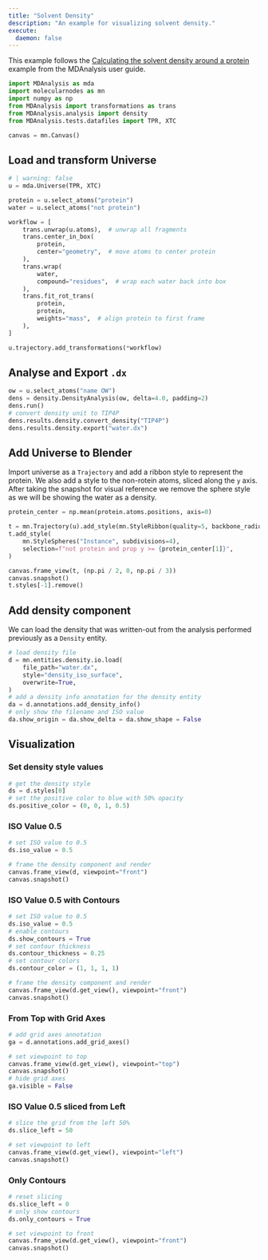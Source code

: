 ```yaml
---
title: "Solvent Density"
description: "An example for visualizing solvent density."
execute:
  daemon: false
---
```


This example follows the [Calculating the solvent density around a protein](https://userguide.mdanalysis.org/stable/examples/analysis/volumetric/density_analysis.html) example from the MDAnalysis user guide.

```python
import MDAnalysis as mda
import molecularnodes as mn
import numpy as np
from MDAnalysis import transformations as trans
from MDAnalysis.analysis import density
from MDAnalysis.tests.datafiles import TPR, XTC

canvas = mn.Canvas()
```

## Load and transform Universe

```python
# | warning: false
u = mda.Universe(TPR, XTC)

protein = u.select_atoms("protein")
water = u.select_atoms("not protein")

workflow = [
    trans.unwrap(u.atoms),  # unwrap all fragments
    trans.center_in_box(
        protein,
        center="geometry",  # move atoms to center protein
    ),
    trans.wrap(
        water,
        compound="residues",  # wrap each water back into box
    ),
    trans.fit_rot_trans(
        protein,
        protein,
        weights="mass",  # align protein to first frame
    ),
]

u.trajectory.add_transformations(*workflow)
```

## Analyse and Export `.dx`

```python
ow = u.select_atoms("name OW")
dens = density.DensityAnalysis(ow, delta=4.0, padding=2)
dens.run()
# convert density unit to TIP4P
dens.results.density.convert_density("TIP4P")
dens.results.density.export("water.dx")
```

## Add Universe to Blender

Import universe as a `Trajectory` and add a ribbon style to represent the protein. We also add a style to the non-rotein atoms, sliced along the `y` axis. After taking the snapshot for visual reference we remove the sphere style as we will be showing the water as a density.
```python
protein_center = np.mean(protein.atoms.positions, axis=0)

t = mn.Trajectory(u).add_style(mn.StyleRibbon(quality=5, backbone_radius=2))
t.add_style(
    mn.StyleSpheres("Instance", subdivisions=4),
    selection=f"not protein and prop y >= {protein_center[1]}",
)

canvas.frame_view(t, (np.pi / 2, 0, np.pi / 3))
canvas.snapshot()
t.styles[-1].remove()
```

## Add density component

We can load the density that was written-out from the analysis performed previously as a `Density` entity.
```python
# load density file
d = mn.entities.density.io.load(
    file_path="water.dx",
    style="density_iso_surface",
    overwrite=True,
)
# add a density info annotation for the density entity
da = d.annotations.add_density_info()
# only show the filename and ISO value
da.show_origin = da.show_delta = da.show_shape = False
```

## Visualization

### Set density style values

```python
# get the density style
ds = d.styles[0]
# set the positive color to blue with 50% opacity
ds.positive_color = (0, 0, 1, 0.5)
```

### ISO Value 0.5

```python
# set ISO value to 0.5
ds.iso_value = 0.5
```

```python
# frame the density component and render
canvas.frame_view(d, viewpoint="front")
canvas.snapshot()
```

### ISO Value 0.5 with Contours

```python
# set ISO value to 0.5
ds.iso_value = 0.5
# enable contours
ds.show_contours = True
# set contour thickness
ds.contour_thickness = 0.25
# set contour colors
ds.contour_color = (1, 1, 1, 1)
```

```python
# frame the density component and render
canvas.frame_view(d.get_view(), viewpoint="front")
canvas.snapshot()
```

### From Top with Grid Axes

```python
# add grid axes annotation
ga = d.annotations.add_grid_axes()
```

```python
# set viewpoint to top
canvas.frame_view(d.get_view(), viewpoint="top")
canvas.snapshot()
# hide grid axes
ga.visible = False
```

### ISO Value 0.5 sliced from Left

```python
# slice the grid from the left 50%
ds.slice_left = 50
```

```python
# set viewpoint to left
canvas.frame_view(d.get_view(), viewpoint="left")
canvas.snapshot()
```

### Only Contours

```python
# reset slicing
ds.slice_left = 0
# only show contours
ds.only_contours = True
```

```python
# set viewpoint to front
canvas.frame_view(d.get_view(), viewpoint="front")
canvas.snapshot()
```
